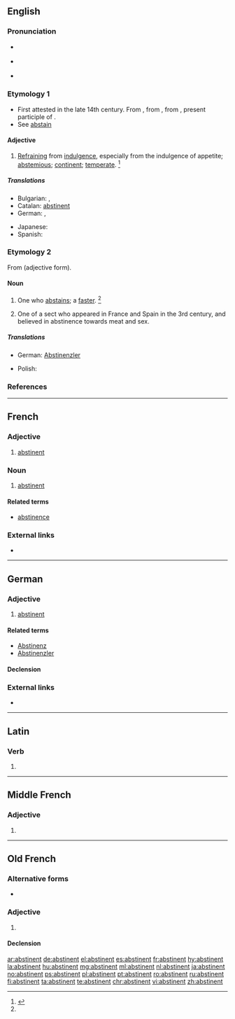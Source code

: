 ==English==

===Pronunciation===
* {{a|US}} {{IPA|/ˈæb.stɪ.nn̩t/|lang=en}}
* {{a|US}} {{IPA|/ˈæb.stə.nn̩t/|lang=en}}
* {{audio|en-us-abstinent.ogg|Audio (US)|lang=en}}

===Etymology 1===
* First attested in the late 14th century. From {{etyl|enm|en}}, from {{etyl|fro|en}} {{term|abstinent|lang=fro}}, from {{etyl|la|en}} {{m|la|abstinēns}}, present participle of {{m|la|abstineō}}.
* See [[abstain]]

====Adjective====
{{en-adj}}

# [[refraining|Refraining]] from [[indulgence]], especially from the indulgence of appetite; [[abstemious]]; [[continent]]; [[temperate]]. {{defdate|First attested around 1350 to 1470.}}<ref name=SOED>{{R:SOED5|page=10}}</ref>
#: {{rfquotek|Beaumont and Fletcher}}

=====Translations=====
{{trans-top|refraining from indulgence}}
* Bulgarian: {{t+|bg|въздържан}}, {{t+|bg|умерен}}
* Catalan: [[abstinent#Catalan|abstinent]]
* German: {{t+|de|abstinent}} {{gloss|mostly when referring to alcohol or smoking}}, {{t+|de|enthaltsam}} {{gloss|sexually abstinent, celibate}}
{{trans-mid}}
* Japanese: {{t|ja|禁欲|tr=kinyoku}}
* Spanish: {{t+|es|abstinente}}
{{trans-bottom}}

===Etymology 2===
From {{etyl|enm|en}} {{term|abstinent|lang=enm}} (adjective form).

====Noun====
{{en-noun}}

# One who [[abstain]]s; a [[faster]]. {{defdate|First attested around 1350 to 1470.}}<ref name=SOED/>
# {{context|usually|capitalized|religion|historical|lang=en}} One of a sect who appeared in France and Spain in the 3rd century, and believed in abstinence towards meat and sex.

=====Translations=====
{{trans-top|one who abstains}}
* German: [[Abstinenzler]] {{g|m}} {{qualifier|often pejorative}}
{{trans-mid}}
* Polish: {{t+|pl|abstynent|m}} {{qualifier|often associated with alcohol}}
{{trans-bottom}}

===References===
<references/>
----

==French==

===Adjective===
{{fr-adj|f=abstinente}}

# [[abstinent#English|abstinent]]

===Noun===
{{fr-noun|m}}

# [[abstinent#English|abstinent]]

====Related terms====
* [[abstinence#French|abstinence]]

===External links===
* {{R:TLFi}}

----

==German==

===Adjective===
{{de-adj|abstinenter|abstinentesten}}

# [[abstinent#English|abstinent]]

====Related terms====
* [[Abstinenz]]
* [[Abstinenzler]]

====Declension====
{{de-decl-adj|abstinent|abstinenter|abstinentst}}

===External links===
* {{R:Duden}}

----

==Latin==

===Verb===
{{la-verb-form|abstinent}}

# {{conjugation of|abstineō||3|p|pres|act|ind|lang=la}}

----

==Middle French==

===Adjective===
{{frm-adj}}

# {{l/en|abstinent}}

----

==Old French==

===Alternative forms===
* {{l|fro|abstenent}}

===Adjective===
{{head|fro|adjective}}

# {{l/en|abstinent}}

====Declension====
{{fro-decl-adj|ssm=abstinens|pm=abstinens}}

[[ar:abstinent]]
[[de:abstinent]]
[[el:abstinent]]
[[es:abstinent]]
[[fr:abstinent]]
[[hy:abstinent]]
[[la:abstinent]]
[[hu:abstinent]]
[[mg:abstinent]]
[[ml:abstinent]]
[[nl:abstinent]]
[[ja:abstinent]]
[[no:abstinent]]
[[ps:abstinent]]
[[pl:abstinent]]
[[pt:abstinent]]
[[ro:abstinent]]
[[ru:abstinent]]
[[fi:abstinent]]
[[ta:abstinent]]
[[te:abstinent]]
[[chr:abstinent]]
[[vi:abstinent]]
[[zh:abstinent]]
